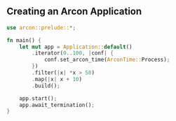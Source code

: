## Creating an Arcon Application

```rust
use arcon::prelude::*;

fn main() {
    let mut app = Application::default()
        .iterator(0..100, |conf| {
            conf.set_arcon_time(ArconTime::Process);
        })
        .filter(|x| *x > 50)
        .map(|x| x + 10)
        .build();

    app.start();
    app.await_termination();
}
```